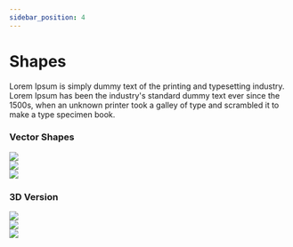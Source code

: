 ```yaml
---
sidebar_position: 4
---
```


# Shapes

Lorem Ipsum is simply dummy text of the printing and typesetting industry. Lorem Ipsum has been the industry's standard dummy text ever since the 1500s, when an unknown printer took a galley of type and scrambled it to make a type specimen book.


### Vector Shapes

<FlexComponent>
  <div className="flex-col">
    <img
      className="size-24 mb-4"
      src={require("@site/static/img/media/technology.png").default}
    />
  </div>
  <div className="flex-col">
    <img
      className="size-24 mb-4"
      src={require("@site/static/img/media/innovation.png").default}
    />
  </div>
  <div className="flex-col">
    <img
      className="size-24 mb-4"
      src={require("@site/static/img/media/life.png").default}
    />
  </div>
</FlexComponent>

### 3D Version

<FlexComponent>
  <div className="flex-col">
    <img
      className="size-24 mb-4"
      src={require("@site/static/img/media/technology-3d.png").default}
    />
  </div>
  <div className="flex-col">
    <img
      className="size-24 mb-4"
      src={require("@site/static/img/media/innovation-3d.png").default}
    />
  </div>
  <div className="flex-col">
    <img
      className="size-24 mb-4"
      src={require("@site/static/img/media/life-3d.png").default}
    />
  </div>
</FlexComponent>
